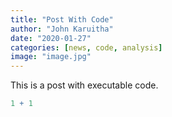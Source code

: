 ```yaml
---
title: "Post With Code"
author: "John Karuitha"
date: "2020-01-27"
categories: [news, code, analysis]
image: "image.jpg"
---
```


This is a post with executable code.

```r
1 + 1
```
